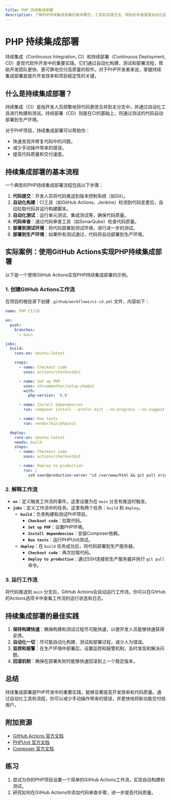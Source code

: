 ```yaml
---
title: PHP 持续集成部署
description: 了解PHP持续集成部署的基本概念、工具和实践方法，帮助初学者掌握自动化部署流程。
---
```


# PHP 持续集成部署

持续集成（Continuous Integration, CI）和持续部署（Continuous Deployment, CD）是现代软件开发中的重要实践。它们通过自动化构建、测试和部署流程，帮助开发团队更快、更可靠地交付高质量的软件。对于PHP开发者来说，掌握持续集成部署是提升开发效率和项目稳定性的关键。

## 什么是持续集成部署？

持续集成（CI）是指开发人员频繁地将代码更改合并到主分支中，并通过自动化工具进行构建和测试。持续部署（CD）则是在CI的基础上，将通过测试的代码自动部署到生产环境。

对于PHP项目，持续集成部署可以帮助你：
- 快速发现并修复代码中的问题。
- 减少手动操作带来的错误。
- 提高代码质量和交付速度。

## 持续集成部署的基本流程

一个典型的PHP持续集成部署流程包括以下步骤：

1. **代码提交**：开发人员将代码推送到版本控制系统（如Git）。
2. **自动化构建**：CI工具（如GitHub Actions、Jenkins）检测到代码变更后，自动拉取代码并运行构建脚本。
3. **自动化测试**：运行单元测试、集成测试等，确保代码质量。
4. **代码审查**：通过代码审查工具（如SonarQube）检查代码质量。
5. **部署到测试环境**：将代码部署到测试环境，进行进一步的测试。
6. **部署到生产环境**：如果所有测试通过，代码将自动部署到生产环境。

## 实际案例：使用GitHub Actions实现PHP持续集成部署

以下是一个使用GitHub Actions实现PHP持续集成部署的示例。

### 1. 创建GitHub Actions工作流

在项目的根目录下创建 `.github/workflows/ci-cd.yml` 文件，内容如下：

```yaml
name: PHP CI/CD

on:
  push:
    branches:
      - main

jobs:
  build:
    runs-on: ubuntu-latest

    steps:
      - name: Checkout code
        uses: actions/checkout@v2

      - name: Set up PHP
        uses: shivammathur/setup-php@v2
        with:
          php-version: '8.0'

      - name: Install dependencies
        run: composer install --prefer-dist --no-progress --no-suggest

      - name: Run tests
        run: vendor/bin/phpunit

  deploy:
    runs-on: ubuntu-latest
    needs: build
    steps:
      - name: Checkout code
        uses: actions/checkout@v2

      - name: Deploy to production
        run: |
          ssh user@production-server "cd /var/www/html && git pull origin main"
```

### 2. 解释工作流

- **`on`**：定义触发工作流的事件。这里设置为在 `main` 分支有推送时触发。
- **`jobs`**：定义工作流中的任务。这里有两个任务：`build` 和 `deploy`。
  - **`build`**：负责构建和测试PHP项目。
    - **`Checkout code`**：拉取代码。
    - **`Set up PHP`**：设置PHP环境。
    - **`Install dependencies`**：安装Composer依赖。
    - **`Run tests`**：运行PHPUnit测试。
  - **`deploy`**：在 `build` 任务成功后，将代码部署到生产服务器。
    - **`Checkout code`**：再次拉取代码。
    - **`Deploy to production`**：通过SSH连接到生产服务器并执行 `git pull` 命令。

### 3. 运行工作流

将代码推送到 `main` 分支后，GitHub Actions会自动运行工作流。你可以在GitHub的Actions选项卡中查看工作流的运行状态和日志。

## 持续集成部署的最佳实践

1. **保持构建快速**：确保构建和测试过程尽可能快速，以便开发人员能够快速获得反馈。
2. **自动化一切**：尽可能自动化构建、测试和部署过程，减少人为错误。
3. **监控和报警**：在生产环境中部署后，设置监控和报警机制，及时发现和解决问题。
4. **回滚机制**：确保在部署失败时能够快速回滚到上一个稳定版本。

## 总结

持续集成部署是PHP开发中的重要实践，能够显著提高开发效率和代码质量。通过自动化工具和流程，你可以减少手动操作带来的错误，并更快地将新功能交付给用户。

## 附加资源

- [GitHub Actions 官方文档](https://docs.github.com/en/actions)
- [PHPUnit 官方文档](https://phpunit.de/documentation.html)
- [Composer 官方文档](https://getcomposer.org/doc/)

## 练习

1. 尝试为你的PHP项目设置一个简单的GitHub Actions工作流，实现自动构建和测试。
2. 研究如何在GitHub Actions中添加代码审查步骤，进一步提高代码质量。
